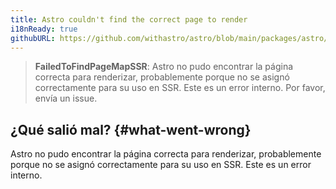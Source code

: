 ```yaml
---
title: Astro couldn't find the correct page to render
i18nReady: true
githubURL: https://github.com/withastro/astro/blob/main/packages/astro/src/core/errors/errors-data.ts
---
```



> **FailedToFindPageMapSSR**: Astro no pudo encontrar la página correcta para renderizar, probablemente porque no se asignó correctamente para su uso en SSR. Este es un error interno. Por favor, envía un issue.

## ¿Qué salió mal? \{#what-went-wrong\}
Astro no pudo encontrar la página correcta para renderizar, probablemente porque no se asignó correctamente para su uso en SSR. Este es un error interno.

